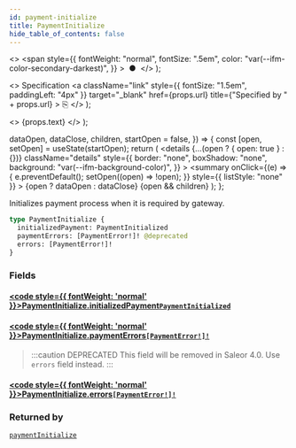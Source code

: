 ```yaml
---
id: payment-initialize
title: PaymentInitialize
hide_table_of_contents: false
---
```


  <>
    <span
      style={{
        fontWeight: "normal",
        fontSize: ".5em",
        color: "var(--ifm-color-secondary-darkest)",
      }}
    >
      &nbsp;●&nbsp;
    </span>
  </>
);

  <>
    Specification
    <a
      className="link"
      style={{ fontSize: "1.5em", paddingLeft: "4px" }}
      target="\_blank"
      href={props.url}
      title={"Specified by " + props.url}
    >
      ⎘
    </a>
  </>
);

  <>
    <span className={props.class}>{props.text}</span>
  </>
);


  dataOpen,
  dataClose,
  children,
  startOpen = false,
}) => {
  const [open, setOpen] = useState(startOpen);
  return (
    <details
      {...(open ? { open: true } : {})}
      className="details"
      style={{
        border: "none",
        boxShadow: "none",
        background: "var(--ifm-background-color)",
      }}
    >
      <summary
        onClick={(e) => {
          e.preventDefault();
          setOpen((open) => !open);
        }}
        style={{ listStyle: "none" }}
      >
        {open ? dataOpen : dataClose}
      </summary>
      {open && children}
    </details>
  );
};

Initializes payment process when it is required by gateway.

```graphql
type PaymentInitialize {
  initializedPayment: PaymentInitialized
  paymentErrors: [PaymentError!]! @deprecated
  errors: [PaymentError!]!
}
```

### Fields

#### [<code style={{ fontWeight: 'normal' }}>PaymentInitialize.<b>initializedPayment</b></code>](#)<Bullet />[`PaymentInitialized`](../../../api-reference/payments/objects/payment-initialized) <Badge class="badge badge--secondary" text="object"/>

>

#### [<code style={{ fontWeight: 'normal' }}>PaymentInitialize.<b>paymentErrors</b></code>](#)<Bullet />[`[PaymentError!]!`](../../../api-reference/payments/objects/payment-error) <Badge class="badge badge--deprecated badge--secondary" text="deprecated"/> <Badge class="badge badge--secondary" text="non-null"/> <Badge class="badge badge--secondary" text="object"/>

> :::caution DEPRECATED
> This field will be removed in Saleor 4.0. Use `errors` field instead.
> :::

#### [<code style={{ fontWeight: 'normal' }}>PaymentInitialize.<b>errors</b></code>](#)<Bullet />[`[PaymentError!]!`](../../../api-reference/payments/objects/payment-error) <Badge class="badge badge--secondary" text="non-null"/> <Badge class="badge badge--secondary" text="object"/>

>

### Returned by

[`paymentInitialize`](../../../api-reference/payments/mutations/payment-initialize) <Badge class="badge badge--secondary" text="mutation"/>
